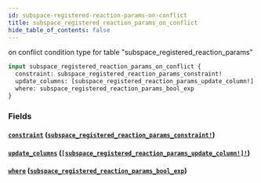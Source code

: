 ```yaml
---
id: subspace-registered-reaction-params-on-conflict
title: subspace_registered_reaction_params_on_conflict
hide_table_of_contents: false
---
```


on conflict condition type for table "subspace_registered_reaction_params"

```graphql
input subspace_registered_reaction_params_on_conflict {
  constraint: subspace_registered_reaction_params_constraint!
  update_columns: [subspace_registered_reaction_params_update_column!]!
  where: subspace_registered_reaction_params_bool_exp
}
```

### Fields

#### [`constraint`](#) ([`subspace_registered_reaction_params_constraint!`](../enums/subspace-registered-reaction-params-constraint))

#### [`update_columns`](#) ([`[subspace_registered_reaction_params_update_column!]!`](../enums/subspace-registered-reaction-params-update-column))

#### [`where`](#) ([`subspace_registered_reaction_params_bool_exp`](../inputs/subspace-registered-reaction-params-bool-exp))
